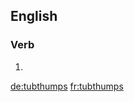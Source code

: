 ==English==

===Verb===
{{head|en}}

# {{en-third-person singular of|tubthump}}

[[de:tubthumps]]
[[fr:tubthumps]]